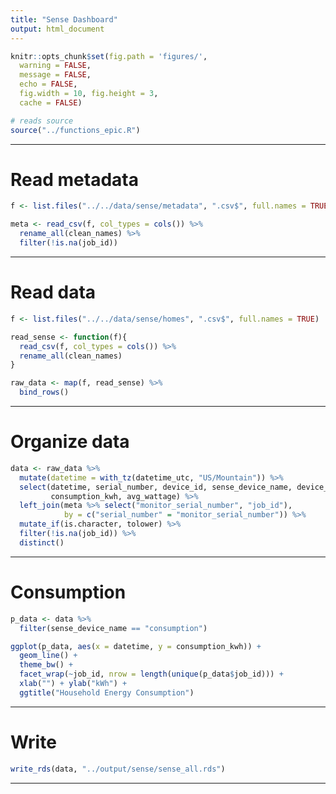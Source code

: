 ```yaml
---
title: "Sense Dashboard"
output: html_document
---
```


```r
knitr::opts_chunk$set(fig.path = 'figures/',
  warning = FALSE,
  message = FALSE,
  echo = FALSE,
  fig.width = 10, fig.height = 3,
  cache = FALSE)
```

```r
# reads source
source("../functions_epic.R")
```

---

# Read metadata

```r
f <- list.files("../../data/sense/metadata", ".csv$", full.names = TRUE)

meta <- read_csv(f, col_types = cols()) %>%
  rename_all(clean_names) %>%
  filter(!is.na(job_id))
```

---

# Read data

```r
f <- list.files("../../data/sense/homes", ".csv$", full.names = TRUE)

read_sense <- function(f){
  read_csv(f, col_types = cols()) %>%
  rename_all(clean_names)
}

raw_data <- map(f, read_sense) %>% 
  bind_rows()
```

---

# Organize data

```r
data <- raw_data %>%
  mutate(datetime = with_tz(datetime_utc, "US/Mountain")) %>%
  select(datetime, serial_number, device_id, sense_device_name, device_type,
         consumption_kwh, avg_wattage) %>%
  left_join(meta %>% select("monitor_serial_number", "job_id"),
            by = c("serial_number" = "monitor_serial_number")) %>%
  mutate_if(is.character, tolower) %>%
  filter(!is.na(job_id)) %>%
  distinct()
```

---

# Consumption

```r
p_data <- data %>%
  filter(sense_device_name == "consumption")

ggplot(p_data, aes(x = datetime, y = consumption_kwh)) +
  geom_line() +
  theme_bw() +
  facet_wrap(~job_id, nrow = length(unique(p_data$job_id))) +
  xlab("") + ylab("kWh") +
  ggtitle("Household Energy Consumption")
```

---

# Write

```r
write_rds(data, "../output/sense/sense_all.rds")
```

---



